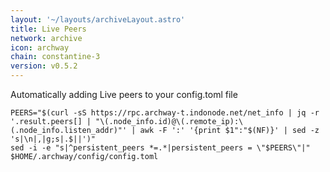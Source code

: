 ```yaml
---
layout: '~/layouts/archiveLayout.astro'
title: Live Peers
network: archive
icon: archway
chain: constantine-3
version: v0.5.2
---
```

Automatically adding Live peers to your config.toml file
```
PEERS="$(curl -sS https://rpc.archway-t.indonode.net/net_info | jq -r '.result.peers[] | "\(.node_info.id)@\(.remote_ip):\(.node_info.listen_addr)"' | awk -F ':' '{print $1":"$(NF)}' | sed -z 's|\n|,|g;s|.$||')"
sed -i -e "s|^persistent_peers *=.*|persistent_peers = \"$PEERS\"|" $HOME/.archway/config/config.toml
```